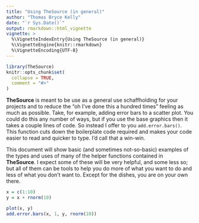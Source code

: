 ```yaml
---
title: "Using TheSource (in general)"
author: "Thomas Bryce Kelly"
date: "`r Sys.Date()`"
output: rmarkdown::html_vignette
vignette: >
  %\VignetteIndexEntry{Using TheSource (in general)}
  %\VignetteEngine{knitr::rmarkdown}
  %\VignetteEncoding{UTF-8}
---
```


```r
library(TheSource)
knitr::opts_chunk$set(
  collapse = TRUE,
  comment = "#>"
)
```

__TheSource__ is meant to be use as a general use schaffholding for your projects and to reduce the "oh I've done this a hundred times" feeling as much as possible. Take, for example, adding error bars to a scatter plot. You could do this any number of ways, but if you use the base graphics then it takes a couple lines of code. So instead I offer to you `add.error.bars()`. This function cuts down the boilerplate code required and makes your code easier to read and quicker to type. I'd call that a win-win.

This document will show basic (and sometimes not-so-basic) examples of the types and uses of many of the helper functions contained in __TheSource__. I expect some of these will be very helpful, and some less so; but all of them can be tools to help you do more of what you want to do and less of what you don't want to. Except for the dishes, you are on your own there.

``` r
x = c(1:10)
y = x + rnorm(10)

plot(x, y)
add.error.bars(x, 1, y, rnorm(10))
```
